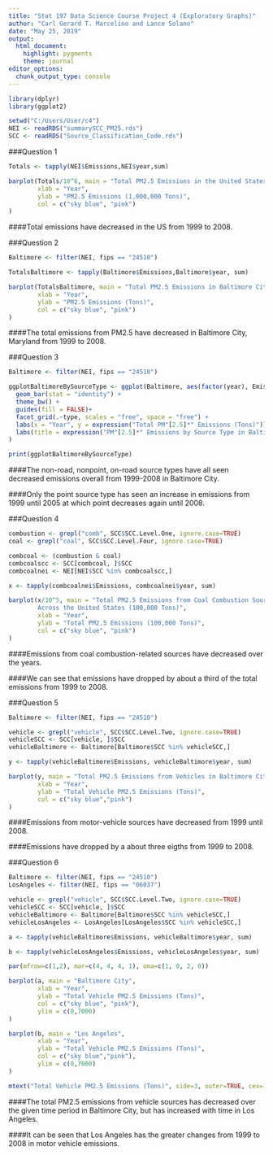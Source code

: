 ---
title: "Stat 197 Data Science Course Project 4 (Exploratory Graphs)"
author: "Carl Gerard T. Marcelino and Lance Solano"
date: "May 25, 2019"
output: 
  html_document:
    highlight: pygments
    theme: journal
editor_options: 
  chunk_output_type: console
---



```{r Packages, echo=TRUE, message=FALSE, warning=FALSE}
library(dplyr)
library(ggplot2)
```
```{r Data, echo=TRUE, message=FALSE, warning=FALSE}
setwd("C:/Users/User/c4")
NEI <- readRDS("summarySCC_PM25.rds")
SCC <- readRDS("Source_Classification_Code.rds")
```



###Question 1

```{r Question 1, echo=TRUE, message=FALSE, warning=FALSE}

Totals <- tapply(NEI$Emissions,NEI$year,sum)

barplot(Totals/10^6, main = "Total PM2.5 Emissions in the United States (1,000,000 Tons)",
        xlab = "Year",
        ylab = "PM2.5 Emissions (1,000,000 Tons)",
        col = c("sky blue", "pink")
)
```

####Total emissions have decreased in the US from 1999 to 2008.



###Question 2

```{r Question 2, echo=TRUE, message=FALSE, warning=FALSE}

Baltimore <- filter(NEI, fips == "24510")

TotalsBaltimore <- tapply(Baltimore$Emissions,Baltimore$year, sum)

barplot(TotalsBaltimore, main = "Total PM2.5 Emissions in Baltimore City (Tons)", 
        xlab = "Year", 
        ylab = "PM2.5 Emissions (Tons)", 
        col = c("sky blue", "pink")
)
```

####The total emissions from PM2.5 have decreased in Baltimore City, Maryland from 1999 to 2008.



###Question 3

```{r Question 3, echo=TRUE, message=FALSE, warning=FALSE}
Baltimore <- filter(NEI, fips == "24510")

ggplotBaltimoreBySourceType <- ggplot(Baltimore, aes(factor(year), Emissions, fill = type)) +
  geom_bar(stat = "identity") +
  theme_bw() + 
  guides(fill = FALSE)+
  facet_grid(.~type, scales = "free", space = "free") + 
  labs(x = "Year", y = expression("Total PM"[2.5]*" Emissions (Tons)")) + 
  labs(title = expression("PM"[2.5]*" Emissions by Source Type in Baltimore City (Tons)")
)

print(ggplotBaltimoreBySourceType)
```

####The non-road, nonpoint, on-road source types have all seen decreased emissions overall from 1999-2008 in Baltimore City.

####Only the point source type has seen an increase in emissions from 1999 until 2005 at which point decreases again until 2008.



###Question 4

```{r Question 4, echo=TRUE, message=FALSE, warning=FALSE}

combustion <- grepl("comb", SCC$SCC.Level.One, ignore.case=TRUE) 
coal <- grepl("coal", SCC$SCC.Level.Four, ignore.case=TRUE) 

combcoal <- (combustion & coal) 
combcoalscc <- SCC[combcoal, ]$SCC 
combcoalnei <- NEI[NEI$SCC %in% combcoalscc,] 

x <- tapply(combcoalnei$Emissions, combcoalnei$year, sum)

barplot(x/10^5, main = "Total PM2.5 Emissions from Coal Combustion Sources
        Across the United States (100,000 Tons)", 
        xlab = "Year", 
        ylab = "Total PM2.5 Emissions (100,000 Tons)",
        col = c("sky blue", "pink")
)
```

####Emissions from coal combustion-related sources have decreased over the years.

####We can see that emissions have dropped by about a third of the total emissions from 1999 to 2008.



###Question 5

```{r Question 5, echo=TRUE, message=FALSE, warning=FALSE}

Baltimore <- filter(NEI, fips == "24510")

vehicle <- grepl("vehicle", SCC$SCC.Level.Two, ignore.case=TRUE)
vehicleSCC <- SCC[vehicle, ]$SCC
vehicleBaltimore <- Baltimore[Baltimore$SCC %in% vehicleSCC,]

y <- tapply(vehicleBaltimore$Emissions, vehicleBaltimore$year, sum)

barplot(y, main = "Total PM2.5 Emissions from Vehicles in Baltimore City (Tons)", 
        xlab = "Year", 
        ylab = "Total Vehicle PM2.5 Emissions (Tons)",
        col = c("sky blue","pink")
)
```

####Emissions from motor-vehicle sources have decreased from 1999 until 2008.

####Emissions have dropped by a about three eigths from 1999 to 2008.



###Question 6
                
```{r Question 6, echo=TRUE, message=FALSE, warning=FALSE}

Baltimore <- filter(NEI, fips == "24510")
LosAngeles <- filter(NEI, fips == "06037")

vehicle <- grepl("vehicle", SCC$SCC.Level.Two, ignore.case=TRUE)
vehicleSCC <- SCC[vehicle, ]$SCC
vehicleBaltimore <- Baltimore[Baltimore$SCC %in% vehicleSCC,]
vehicleLosAngeles <- LosAngeles[LosAngeles$SCC %in% vehicleSCC,]

a <- tapply(vehicleBaltimore$Emissions, vehicleBaltimore$year, sum)

b <- tapply(vehicleLosAngeles$Emissions, vehicleLosAngeles$year, sum)

par(mfrow=c(1,2), mar=c(4, 4, 4, 1), oma=c(1, 0, 2, 0))

barplot(a, main = "Baltimore City",
        xlab = "Year",
        ylab = "Total Vehicle PM2.5 Emissions (Tons)",
        col = c("sky blue", "pink"),
        ylim = c(0,7000)
)

barplot(b, main = "Los Angeles",
        xlab = "Year",
        ylab = "Total Vehicle PM2.5 Emissions (Tons)",
        col = c("sky blue","pink"),
        ylim = c(0,7000)
)

mtext("Total Vehicle PM2.5 Emissions (Tons)", side=3, outer=TRUE, cex=1.4)
```

####The total PM2.5 emissions from vehicle sources has decreased over the given time period in Baltimore City, but has increased with time in Los Angeles.

####It can be seen that Los Angeles has the greater changes from 1999 to 2008 in motor vehicle emissions.
